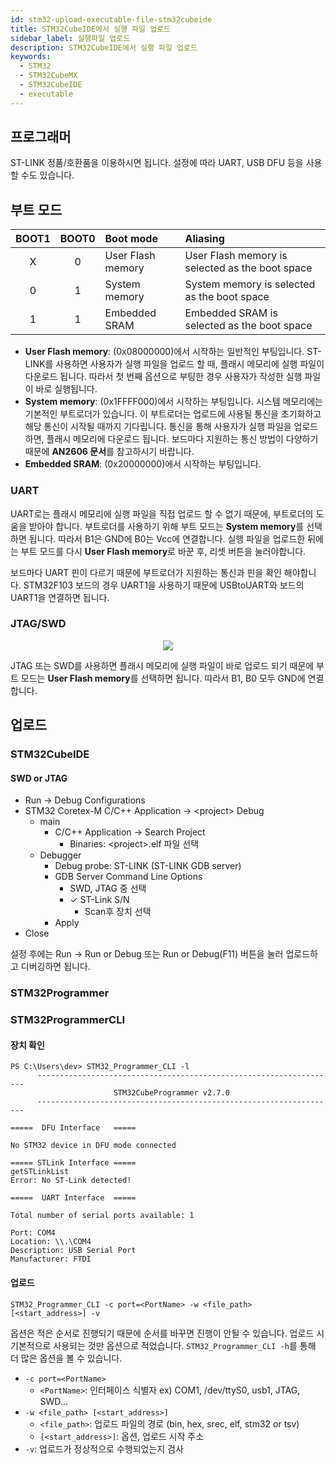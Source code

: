 ```yaml
---
id: stm32-upload-executable-file-stm32cubeide
title: STM32CubeIDE에서 실행 파일 업로드
sidebar_label: 실행파일 업로드
description: STM32CubeIDE에서 실행 파일 업로드
keywords:
  - STM32
  - STM32CubeMX
  - STM32CubeIDE
  - executable
---
```



## 프로그래머

ST-LINK 정품/호환품을 이용하시면 됩니다. 설정에 따라 UART, USB DFU 등을 사용할 수도 있습니다.

## 부트 모드

| BOOT1 | BOOT0 | Boot mode         | Aliasing                                        |
| :---: | :---: | :---------------- | :---------------------------------------------- |
|   X   |   0   | User Flash memory | User Flash memory is selected as the boot space |
|   0   |   1   | System memory     | System memory is selected as the boot space     |
|   1   |   1   | Embedded SRAM     | Embedded SRAM is selected as the boot space     |

- **User Flash memory**: (0x08000000)에서 시작하는 일반적인 부팅입니다. ST-LINK를 사용하면 사용자가 실행 파일을 업로드 할 때, 플래시 메모리에 실행 파일이 다운로드 됩니다. 따라서 첫 번째 옵션으로 부팅한 경우 사용자가 작성한 실행 파일이 바로 실행됩니다.
- **System memory**: (0x1FFFF000)에서 시작하는 부팅입니다. 시스템 메모리에는 기본적인 부트로더가 있습니다. 이 부트로더는 업로드에 사용될 통신을 초기화하고 해당 통신이 시작될 때까지 기다립니다. 통신을 통해 사용자가 실행 파일을 업로드하면, 플래시 메모리에 다운로드 됩니다. 보드마다 지원하는 통신 방법이 다양하기 때문에 **AN2606 문서**를 참고하시기 바랍니다.
- **Embedded SRAM**: (0x20000000)에서 시작하는 부팅입니다.

### UART

UART로는 플래시 메모리에 실행 파일을 직접 업로드 할 수 없기 때문에, 부트로더의 도움을 받아야 합니다. 부트로더를 사용하기 위해 부트 모드는 **System memory**를 선택하면 됩니다. 따라서 B1은 GND에 B0는 Vcc에 연결합니다. 실행 파일을 업로드한 뒤에는 부트 모드를 다시 **User Flash memory**로 바꾼 후, 리셋 버튼을 눌러야합니다.

보드마다 UART 핀이 다르기 때문에 부트로더가 지원하는 통신과 핀을 확인 해야합니다. STM32F103 보드의 경우 UART1을 사용하기 때문에 USBtoUART와 보드의 UART1을 연결하면 됩니다.

### JTAG/SWD

<center>
	<img src={useBaseUrl("img/mcu/stm32/stm32-jtag-swd-pinout.jpg")} />
</center>

JTAG 또는 SWD를 사용하면 플래시 메모리에 실행 파일이 바로 업로드 되기 때문에 부트 모드는 **User Flash memory**를 선택하면 됩니다. 따라서 B1, B0 모두 GND에 연결합니다.

## 업로드

### STM32CubeIDE

#### SWD or JTAG

- Run -\> Debug Configurations
- STM32 Coretex-M C/C++ Application -\> \<project\> Debug
  - main
    - C/C++ Application -\> Search Project
      - Binaries: \<project\>.elf 파일 선택
  - Debugger
    - Debug probe: ST-LINK (ST-LINK GDB server)
    - GDB Server Command Line Options
      - SWD, JTAG 중 선택
      - ✓ ST-Link S/N
        - Scan후 장치 선택
    - Apply
- Close

설정 후에는 Run -\> Run or Debug 또는 Run or Debug(F11) 버튼을 눌러 업로드하고 디버깅하면 됩니다.

### STM32Programmer

### STM32ProgrammerCLI

#### 장치 확인

```shell {1}
PS C:\Users\dev> STM32_Programmer_CLI -l
      -------------------------------------------------------------------
                       STM32CubeProgrammer v2.7.0
      -------------------------------------------------------------------

=====  DFU Interface   =====

No STM32 device in DFU mode connected

===== STLink Interface =====
getSTLinkList
Error: No ST-Link detected!

=====  UART Interface  =====

Total number of serial ports available: 1

Port: COM4
Location: \\.\COM4
Description: USB Serial Port
Manufacturer: FTDI
```

#### 업로드

```shell
STM32_Programmer_CLI -c port=<PortName> -w <file_path> [<start_address>] -v
```

옵션은 적은 순서로 진행되기 때문에 순서를 바꾸면 진행이 안될 수 있습니다. 업로드 시 기본적으로 사용되는 것만 옵션으로 적었습니다. `STM32_Programmer_CLI -h`를 통해 더 많은 옵션을 볼 수 있습니다.

- `-c port=<PortName>`
  - `<PortName>`: 인터페이스 식별자 ex) COM1, /dev/ttyS0, usb1, JTAG, SWD...
- `-w <file_path> [<start_address>]`
  - `<file_path>`: 업로드 파일의 경로 (bin, hex, srec, elf, stm32 or tsv)
  - `[<start_address>]`: 옵션, 업로드 시작 주소
- `-v`: 업로드가 정상적으로 수행되었는지 검사
